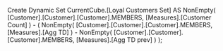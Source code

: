 Create Dynamic Set CurrentCube.[Loyal Customers Set] AS
	NonEmpty( [Customer].[Customer].[Customer].MEMBERS,
		      [Measures].[Customer Count] ) -
	(
		NonEmpty( [Customer].[Customer].[Customer].MEMBERS,
				  [Measures].[Agg TD] ) -
		NonEmpty( [Customer].[Customer].[Customer].MEMBERS,
				  [Measures].[Agg TD prev] )
	);
